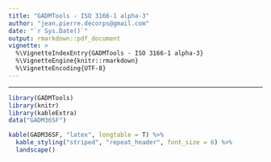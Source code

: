 ```yaml
---
title: "GADMTools - ISO 3166-1 alpha-3"
author: "jean.pierre.decorps@gmail.com"
date: "`r Sys.Date()`"
output: rmarkdown::pdf_document
vignette: >
  %\VignetteIndexEntry{GADMTools - ISO 3166-1 alpha-3}
  %\VignetteEngine{knitr::rmarkdown}
  %\VignetteEncoding{UTF-8}
---
```





--------------------------------------------------------------------------------------------


```r
library(GADMTools)
library(knitr)
library(kableExtra)
data("GADM36SF")

kable(GADM36SF, "latex", longtable = T) %>%
  kable_styling("striped", "repeat_header", font_size = 6) %>%
  landscape()
```








